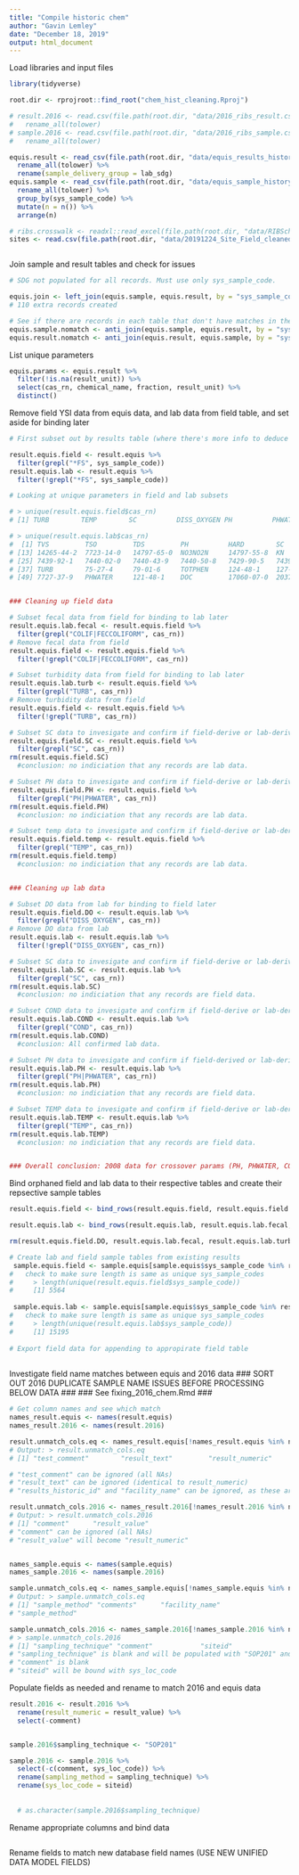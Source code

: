 ```yaml
---
title: "Compile historic chem"
author: "Gavin Lemley"
date: "December 18, 2019"
output: html_document
---
```


Load libraries and input files
```r
library(tidyverse)

root.dir <- rprojroot::find_root("chem_hist_cleaning.Rproj")

# result.2016 <- read.csv(file.path(root.dir, "data/2016_ribs_result.csv"), stringsAsFactors = FALSE) %>%
#   rename_all(tolower)
# sample.2016 <- read.csv(file.path(root.dir, "data/2016_ribs_sample.csv"), stringsAsFactors = FALSE) %>%
#   rename_all(tolower)

equis.result <- read_csv(file.path(root.dir, "data/equis_results_history.csv")) %>% 
  rename_all(tolower) %>%
  rename(sample_delivery_group = lab_sdg)
equis.sample <- read_csv(file.path(root.dir, "data/equis_sample_history.csv")) %>% 
  rename_all(tolower) %>% 
  group_by(sys_sample_code) %>% 
  mutate(n = n()) %>% 
  arrange(n)

# ribs.crosswalk <- readxl::read_excel(file.path(root.dir, "data/RIBSchem_historic_BioSiteJoin_2019-12-18.xlsx"))
sites <- read.csv(file.path(root.dir, "data/20191224_Site_Field_cleaned_final.csv"))



```

Join sample and result tables and check for issues
```r
# SDG not populated for all records. Must use only sys_sample_code.

equis.join <- left_join(equis.sample, equis.result, by = "sys_sample_code")
# 110 extra records created

# See if there are records in each table that don't have matches in the other
equis.sample.nomatch <- anti_join(equis.sample, equis.result, by = "sys_sample_code")
equis.result.nomatch <- anti_join(equis.result, equis.sample, by = "sys_sample_code")


```

List unique parameters
```r
equis.params <- equis.result %>% 
  filter(!is.na(result_unit)) %>% 
  select(cas_rn, chemical_name, fraction, result_unit) %>% 
  distinct()  
```


Remove field YSI data from equis data, and lab data from field table, and set aside for binding later
```r
# First subset out by results table (where there's more info to deduce field vs lab data) then %in% match to subset samples table

result.equis.field <- result.equis %>% 
  filter(grepl("*FS", sys_sample_code))
result.equis.lab <- result.equis %>% 
  filter(!grepl("*FS", sys_sample_code))

# Looking at unique parameters in field and lab subsets

# > unique(result.equis.field$cas_rn)
# [1] TURB        TEMP        SC          DISS_OXYGEN PH          PHWATER     COLIF       FECCOLIFORM

# > unique(result.equis.lab$cas_rn)
#  [1] TVS         TSO         TDS         PH          HARD        SC          FECCOLIFORM COLIF       TSS         TEMP        DISS_OXYGEN TOC        
# [13] 14265-44-2  7723-14-0   14797-65-0  NO3NO2N     14797-55-8  KN          7664-41-7   ALK         16887-00-6  14808-79-8  16984-48-8  7439-97-6  
# [25] 7439-92-1   7440-02-0   7440-43-9   7440-50-8   7429-90-5   7439-89-6   7439-95-4   7439-96-5   7440-09-7   7440-23-5   7440-66-6   7440-70-2  
# [37] TURB        75-27-4     79-01-6     TOTPHEN     124-48-1    127-18-4    67-66-3     74-87-3     75-01-4     75-09-2     7440-22-4   7440-38-2  
# [49] 7727-37-9   PHWATER     121-48-1    DOC         17060-07-0  2037-26-5   460-00-4    PDORTHO     7440-44-0   COND        ARC-NO3NO2N 479-61-8 


### Cleaning up field data

# Subset fecal data from field for binding to lab later
result.equis.lab.fecal <- result.equis.field %>% 
  filter(grepl("COLIF|FECCOLIFORM", cas_rn))
# Remove fecal data from field
result.equis.field <- result.equis.field %>% 
  filter(!grepl("COLIF|FECCOLIFORM", cas_rn))

# Subset turbidity data from field for binding to lab later
result.equis.lab.turb <- result.equis.field %>% 
  filter(grepl("TURB", cas_rn))
# Remove turbidity data from field
result.equis.field <- result.equis.field %>% 
  filter(!grepl("TURB", cas_rn))

# Subset SC data to invesigate and confirm if field-derive or lab-derived
result.equis.field.SC <- result.equis.field %>% 
  filter(grepl("SC", cas_rn))
rm(result.equis.field.SC)
  #conclusion: no indiciation that any records are lab data.

# Subset PH data to invesigate and confirm if field-derive or lab-derived
result.equis.field.PH <- result.equis.field %>% 
  filter(grepl("PH|PHWATER", cas_rn))
rm(result.equis.field.PH)
  #conclusion: no indiciation that any records are lab data.

# Subset temp data to invesigate and confirm if field-derive or lab-derived
result.equis.field.temp <- result.equis.field %>% 
  filter(grepl("TEMP", cas_rn))
rm(result.equis.field.temp)
  #conclusion: no indiciation that any records are lab data.


### Cleaning up lab data

# Subset DO data from lab for binding to field later
result.equis.field.DO <- result.equis.lab %>% 
  filter(grepl("DISS_OXYGEN", cas_rn))
# Remove DO data from lab
result.equis.lab <- result.equis.lab %>% 
  filter(!grepl("DISS_OXYGEN", cas_rn))

# Subset SC data to invesigate and confirm if field-derive or lab-derived
result.equis.lab.SC <- result.equis.lab %>% 
  filter(grepl("SC", cas_rn))
rm(result.equis.lab.SC)
  #conclusion: no indiciation that any records are field data.

# Subset COND data to invesigate and confirm if field-derive or lab-derived
result.equis.lab.COND <- result.equis.lab %>% 
  filter(grepl("COND", cas_rn))
rm(result.equis.lab.COND)
  #conclusion: All confirmed lab data.

# Subset PH data to invesigate and confirm if field-derived or lab-derived
result.equis.lab.PH <- result.equis.lab %>% 
  filter(grepl("PH|PHWATER", cas_rn))
rm(result.equis.lab.PH)
  #conclusion: no indiciation that any records are field data.

# Subset TEMP data to invesigate and confirm if field-derive or lab-derived
result.equis.lab.TEMP <- result.equis.lab %>% 
  filter(grepl("TEMP", cas_rn))
rm(result.equis.lab.TEMP)
  #conclusion: no indiciation that any records are field data.


### Overall conclusion: 2008 data for crossover params (PH, PHWATER, COND, SC, TEMP) looks suspcicious and should be investigated when all data is together. Move ahead with current designations in data.

```

Bind orphaned field and lab data to their respective tables and create their repsective sample tables
```r

result.equis.field <- bind_rows(result.equis.field, result.equis.field.DO)

result.equis.lab <- bind_rows(result.equis.lab, result.equis.lab.fecal, result.equis.lab.turb)

rm(result.equis.field.DO, result.equis.lab.fecal, result.equis.lab.turb)

# Create lab and field sample tables from existing results
 sample.equis.field <- sample.equis[sample.equis$sys_sample_code %in% result.equis.field$sys_sample_code, ]
#   check to make sure length is same as unique sys_sample_codes
#     > length(unique(result.equis.field$sys_sample_code))
#     [1] 5564
 
 sample.equis.lab <- sample.equis[sample.equis$sys_sample_code %in% result.equis.lab$sys_sample_code, ]
#   check to make sure length is same as unique sys_sample_codes
#     > length(unique(result.equis.lab$sys_sample_code))
#     [1] 15195
 
# Export field data for appending to appropirate field table
 
```

Investigate field name matches between equis and 2016 data
### SORT OUT 2016 DUPLICATE SAMPLE NAME ISSUES BEFORE PROCESSING BELOW DATA ###
### See fixing_2016_chem.Rmd ###
```r
# Get column names and see which match
names_result.equis <- names(result.equis)
names_result.2016 <- names(result.2016)

result.unmatch_cols.eq <- names_result.equis[!names_result.equis %in% names_result.2016]
# Output: > result.unmatch_cols.eq
# [1] "test_comment"        "result_text"         "result_numeric"      "results_historic_id" "facility_name"  

# "test_comment" can be ignored (all NAs)
# "result_text" can be ignored (identical to result_numeric) 
# "results_historic_id" and "facility_name" can be ignored, as these are equis fields.

result.unmatch_cols.2016 <- names_result.2016[!names_result.2016 %in% names_result.equis]
# Output: > result.unmatch_cols.2016
# [1] "comment"      "result_value" 
# "comment" can be ignored (all NAs)
# "result_value" will become "result_numeric"


names_sample.equis <- names(sample.equis)
names_sample.2016 <- names(sample.2016)

sample.unmatch_cols.eq <- names_sample.equis[!names_sample.equis %in% names_sample.2016]
# Output: > sample.unmatch_cols.eq
# [1] "sample_method" "comments"      "facility_name"
# "sample_method" 

sample.unmatch_cols.2016 <- names_sample.2016[!names_sample.2016 %in% names_sample.equis]
# > sample.unmatch_cols.2016
# [1] "sampling_technique" "comment"            "siteid"
# "sampling_technique" is blank and will be populated with "SOP201" and append to equis "sample_method""
# "comment" is blank
# "siteid" will be bound with sys_loc_code

```

Populate fields as needed and rename to match 2016 and equis data
```r

result.2016 <- result.2016 %>% 
  rename(result_numeric = result_value) %>% 
  select(-comment)


sample.2016$sampling_technique <- "SOP201" 

sample.2016 <- sample.2016 %>% 
  select(-c(comment, sys_loc_code)) %>% 
  rename(sampling_method = sampling_technique) %>%
  rename(sys_loc_code = siteid)
  
  
  # as.character(sample.2016$sampling_technique)

```


Rename appropriate columns and bind data
```r

```


Rename fields to match new database field names (USE NEW UNIFIED DATA MODEL FIELDS)
```r

```

